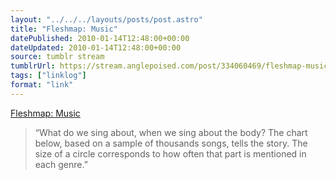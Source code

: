 ```yaml
---
layout: "../../../layouts/posts/post.astro"
title: "Fleshmap: Music"
datePublished: 2010-01-14T12:48:00+00:00
dateUpdated: 2010-01-14T12:48:00+00:00
source: tumblr stream
tumblrUrl: https://stream.anglepoised.com/post/334060469/fleshmap-music
tags: ["linklog"]
format: "link"
---
```


[Fleshmap: Music][1]

> &ldquo;What do we sing about, when we sing about the body? The chart below, based on a sample of thousands songs, tells the story. The size of a circle corresponds to how often that part is mentioned in each genre.&rdquo;

[1]: http://www.fleshmap.com/listen/music.html
